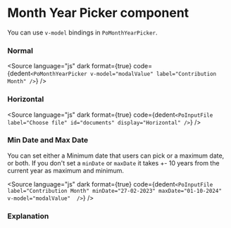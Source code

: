 # Month Year Picker component




You can use `v-model` bindings in `PoMonthYearPicker`.

### Normal

<Story of={PoMonthYearPickerStories.Normal} />

<Source
	language="js"
	dark
	format={true}
	code={dedent`
    <PoMonthYearPicker v-model="modalValue" label="Contribution Month" />
  `}
/>

### Horizontal

<Story of={PoMonthYearPickerStories.Horizontal} />

<Source
	language="js"
	dark
	format={true}
	code={dedent`
    <PoInputFile
        label="Choose file"
        id="documents"
        display="Horizontal"
    />
  `}
/>

### Min Date and Max Date

You can set either a Minimum date that users can pick or a maximum date, or both. If you don't set a `minDate` or `maxDate` it takes +- 10 years from the current year as maximum and minimum.

<Story of={PoMonthYearPickerStories.MinMax} />

<Source
	language="js"
	dark
	format={true}
	code={dedent`
    <PoInputFile
        label="Contribution Month"
        minDate="27-02-2023"
        maxDate="01-10-2024"
        v-model="modalValue" 
    />
  `}
/>

### Explanation

<ArgTypes of={PoMonthYearPickerStories} />
